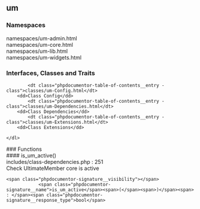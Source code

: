 

<div class="phpdocumentor-element -namespace">
<h2 class="phpdocumentor-content__title">um</h2>


### Namespaces
    
<dl class="phpdocumentor-table-of-contents">
            <dt class="phpdocumentor-table-of-contents__entry -namespace">namespaces/um-admin.html</dt>
            <dt class="phpdocumentor-table-of-contents__entry -namespace">namespaces/um-core.html</dt>
            <dt class="phpdocumentor-table-of-contents__entry -namespace">namespaces/um-lib.html</dt>
            <dt class="phpdocumentor-table-of-contents__entry -namespace">namespaces/um-widgets.html</dt>
    </dl>


### Interfaces, Classes and Traits
   

<dl class="phpdocumentor-table-of-contents">
    
            <dt class="phpdocumentor-table-of-contents__entry -class">classes/um-Config.html</dt>
        <dd>Class Config</dd>
            <dt class="phpdocumentor-table-of-contents__entry -class">classes/um-Dependencies.html</dt>
        <dd>Class Dependencies</dd>
            <dt class="phpdocumentor-table-of-contents__entry -class">classes/um-Extensions.html</dt>
        <dd>Class Extensions</dd>
    
    </dl>






<section class="phpdocumentor-functions">
### Functions
<div class="phpdocumentor-element -function - ">
 #### is_um_active()
       

<div class="phpdocumentor-element-found-in">
    <Link href="../files/includes-class-dependencies.html#source-view.251">includes/class-dependencies.php</Link> : <span class="phpdocumentor-element-found-in__line">251</span>
</div>

<div class="phpdocumentor-summary">
Check UltimateMember core is active
</div>


    <span class="phpdocumentor-signature__visibility"></span>
                <span class="phpdocumentor-signature__name">is_um_active</span><span>(</span><span>)</span><span> : </span><span class="phpdocumentor-signature__response_type">bool</span>






<div className="py-4"></div>

</div>
</section>

</div>
